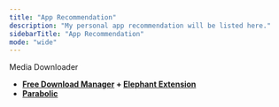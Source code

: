 ```yaml
---
title: "App Recommendation"
description: "My personal app recommendation will be listed here."
sidebarTitle: "App Recommendation"
mode: "wide"
---
```


Media Downloader
- **[Free Download Manager](https://www.freedownloadmanager.org/) + [Elephant Extension](https://github.com/meowcateatrat/elephant)** 
- **[Parabolic](https://github.com/NickvisionApps/Parabolic)**